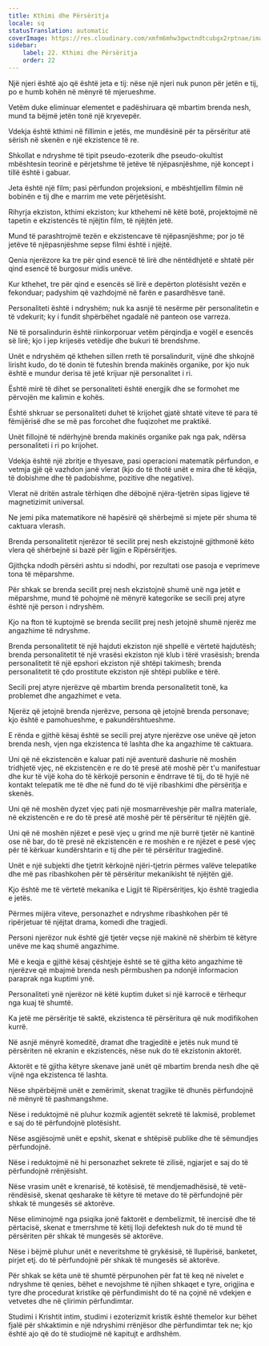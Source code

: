 ```yaml
---
title: Kthimi dhe Përsëritja
locale: sq
statusTranslation: automatic
coverImage: https://res.cloudinary.com/xmfm6mhw3gwctndtcubgx2rptnae/image/upload/v1741354419/small_cover_la_gran_rebelion_28716e29d2.webp
sidebar:
    label: 22. Kthimi dhe Përsëritja
    order: 22
---
```

Një njeri është ajo që është jeta e tij: nëse një njeri nuk punon për jetën e tij, po e humb kohën në mënyrë të mjerueshme.

Vetëm duke eliminuar elementet e padëshiruara që mbartim brenda nesh, mund ta bëjmë jetën tonë një kryevepër.

Vdekja është kthimi në fillimin e jetës, me mundësinë për ta përsëritur atë sërish në skenën e një ekzistence të re.

Shkollat e ndryshme të tipit pseudo-ezoterik dhe pseudo-okultist mbështesin teorinë e përjetshme të jetëve të njëpasnjëshme, një koncept i tillë është i gabuar.

Jeta është një film; pasi përfundon projeksioni, e mbështjellim filmin në bobinën e tij dhe e marrim me vete përjetësisht.

Rihyrja ekziston, kthimi ekziston; kur kthehemi në këtë botë, projektojmë në tapetin e ekzistencës të njëjtin film, të njëjtën jetë.

Mund të parashtrojmë tezën e ekzistencave të njëpasnjëshme; por jo të jetëve të njëpasnjëshme sepse filmi është i njëjtë.

Qenia njerëzore ka tre për qind esencë të lirë dhe nëntëdhjetë e shtatë për qind esencë të burgosur midis unëve.

Kur kthehet, tre për qind e esencës së lirë e depërton plotësisht vezën e fekonduar; padyshim që vazhdojmë në farën e pasardhësve tanë.

Personaliteti është i ndryshëm; nuk ka asnjë të nesërme për personalitetin e të vdekurit; ky i fundit shpërbëhet ngadalë në panteon ose varreza.

Në të porsalindurin është riinkorporuar vetëm përqindja e vogël e esencës së lirë; kjo i jep krijesës vetëdije dhe bukuri të brendshme.

Unët e ndryshëm që kthehen sillen rreth të porsalindurit, vijnë dhe shkojnë lirisht kudo, do të donin të futeshin brenda makinës organike, por kjo nuk është e mundur derisa të jetë krijuar një personalitet i ri.

Është mirë të dihet se personaliteti është energjik dhe se formohet me përvojën me kalimin e kohës.

Është shkruar se personaliteti duhet të krijohet gjatë shtatë viteve të para të fëmijërisë dhe se më pas forcohet dhe fuqizohet me praktikë.

Unët fillojnë të ndërhyjnë brenda makinës organike pak nga pak, ndërsa personaliteti i ri po krijohet.

Vdekja është një zbritje e thyesave, pasi operacioni matematik përfundon, e vetmja gjë që vazhdon janë vlerat (kjo do të thotë unët e mira dhe të këqija, të dobishme dhe të padobishme, pozitive dhe negative).

Vlerat në dritën astrale tërhiqen dhe dëbojnë njëra-tjetrën sipas ligjeve të magnetizimit universal.

Ne jemi pika matematikore në hapësirë që shërbejmë si mjete për shuma të caktuara vlerash.

Brenda personalitetit njerëzor të secilit prej nesh ekzistojnë gjithmonë këto vlera që shërbejnë si bazë për ligjin e Ripërsëritjes.

Gjithçka ndodh përsëri ashtu si ndodhi, por rezultati ose pasoja e veprimeve tona të mëparshme.

Për shkak se brenda secilit prej nesh ekzistojnë shumë unë nga jetët e mëparshme, mund të pohojmë në mënyrë kategorike se secili prej atyre është një person i ndryshëm.

Kjo na fton të kuptojmë se brenda secilit prej nesh jetojnë shumë njerëz me angazhime të ndryshme.

Brenda personalitetit të një hajduti ekziston një shpellë e vërtetë hajdutësh; brenda personalitetit të një vrasësi ekziston një klub i tërë vrasësish; brenda personalitetit të një epshori ekziston një shtëpi takimesh; brenda personalitetit të çdo prostitute ekziston një shtëpi publike e tërë.

Secili prej atyre njerëzve që mbartim brenda personalitetit tonë, ka problemet dhe angazhimet e veta.

Njerëz që jetojnë brenda njerëzve, persona që jetojnë brenda personave; kjo është e pamohueshme, e pakundërshtueshme.

E rënda e gjithë kësaj është se secili prej atyre njerëzve ose unëve që jeton brenda nesh, vjen nga ekzistenca të lashta dhe ka angazhime të caktuara.

Uni që në ekzistencën e kaluar pati një aventurë dashurie në moshën tridhjetë vjeç, në ekzistencën e re do të presë atë moshë për t'u manifestuar dhe kur të vijë koha do të kërkojë personin e ëndrrave të tij, do të hyjë në kontakt telepatik me të dhe në fund do të vijë ribashkimi dhe përsëritja e skenës.

Uni që në moshën dyzet vjeç pati një mosmarrëveshje për mallra materiale, në ekzistencën e re do të presë atë moshë për të përsëritur të njëjtën gjë.

Uni që në moshën njëzet e pesë vjeç u grind me një burrë tjetër në kantinë ose në bar, do të presë në ekzistencën e re moshën e re njëzet e pesë vjeç për të kërkuar kundërshtarin e tij dhe për të përsëritur tragjedinë.

Unët e një subjekti dhe tjetrit kërkojnë njëri-tjetrin përmes valëve telepatike dhe më pas ribashkohen për të përsëritur mekanikisht të njëjtën gjë.

Kjo është me të vërtetë mekanika e Ligjit të Ripërsëritjes, kjo është tragjedia e jetës.

Përmes mijëra viteve, personazhet e ndryshme ribashkohen për të ripërjetuar të njëjtat drama, komedi dhe tragjedi.

Personi njerëzor nuk është gjë tjetër veçse një makinë në shërbim të këtyre unëve me kaq shumë angazhime.

Më e keqja e gjithë kësaj çështjeje është se të gjitha këto angazhime të njerëzve që mbajmë brenda nesh përmbushen pa ndonjë informacion paraprak nga kuptimi ynë.

Personaliteti ynë njerëzor në këtë kuptim duket si një karrocë e tërhequr nga kuaj të shumtë.

Ka jetë me përsëritje të saktë, ekzistenca të përsëritura që nuk modifikohen kurrë.

Në asnjë mënyrë komeditë, dramat dhe tragjeditë e jetës nuk mund të përsëriten në ekranin e ekzistencës, nëse nuk do të ekzistonin aktorët.

Aktorët e të gjitha këtyre skenave janë unët që mbartim brenda nesh dhe që vijnë nga ekzistenca të lashta.

Nëse shpërbëjmë unët e zemërimit, skenat tragjike të dhunës përfundojnë në mënyrë të pashmangshme.

Nëse i reduktojmë në pluhur kozmik agjentët sekretë të lakmisë, problemet e saj do të përfundojnë plotësisht.

Nëse asgjësojmë unët e epshit, skenat e shtëpisë publike dhe të sëmundjes përfundojnë.

Nëse i reduktojmë në hi personazhet sekrete të zilisë, ngjarjet e saj do të përfundojnë rrënjësisht.

Nëse vrasim unët e krenarisë, të kotësisë, të mendjemadhësisë, të vetë-rëndësisë, skenat qesharake të këtyre të metave do të përfundojnë për shkak të mungesës së aktorëve.

Nëse eliminojmë nga psiqika jonë faktorët e dembelizmit, të inercisë dhe të përtacisë, skenat e tmerrshme të këtij lloji defektesh nuk do të mund të përsëriten për shkak të mungesës së aktorëve.

Nëse i bëjmë pluhur unët e neveritshme të grykësisë, të llupërisë, banketet, pirjet etj. do të përfundojnë për shkak të mungesës së aktorëve.

Për shkak se këta unë të shumtë përpunohen për fat të keq në nivelet e ndryshme të qenies, bëhet e nevojshme të njihen shkaqet e tyre, origjina e tyre dhe procedurat kristike që përfundimisht do të na çojnë në vdekjen e vetvetes dhe në çlirimin përfundimtar.

Studimi i Krishtit intim, studimi i ezoterizmit kristik është themelor kur bëhet fjalë për shkaktimin e një ndryshimi rrënjësor dhe përfundimtar tek ne; kjo është ajo që do të studiojmë në kapitujt e ardhshëm.

